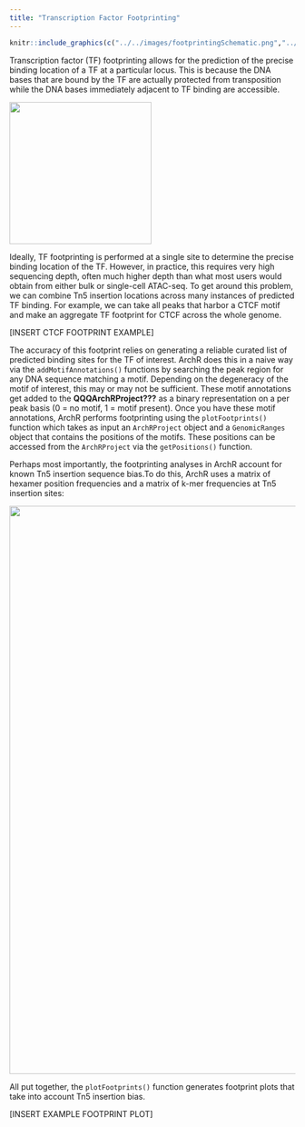 ```yaml
---
title: "Transcription Factor Footprinting"
---
```


```r
knitr::include_graphics(c("../../images/footprintingSchematic.png","../../images/footprintingMethods.png"))
```

Transcription factor (TF) footprinting allows for the prediction of the precise binding location of a TF at a particular locus. This is because the DNA bases that are bound by the TF are actually protected from transposition while the DNA bases immediately adjacent to TF binding are accessible.

![](../../images/footprintingSchematic.png){width=250px}

Ideally, TF footprinting is performed at a single site to determine the precise binding location of the TF. However, in practice, this requires very high sequencing depth, often much higher depth than what most users would obtain from either bulk or single-cell ATAC-seq. To get around this problem, we can combine Tn5 insertion locations across many instances of predicted TF binding. For example, we can take all peaks that harbor a CTCF motif and make an aggregate TF footprint for CTCF across the whole genome.

[INSERT CTCF FOOTPRINT EXAMPLE]

The accuracy of this footprint relies on generating a reliable curated list of predicted binding sites for the TF of interest. ArchR does this in a naive way via the `addMotifAnnotations()` functions by searching the peak region for any DNA sequence matching a motif. Depending on the degeneracy of the motif of interest, this may or may not be sufficient. These motif annotations get added to the __QQQArchRProject???__ as a binary representation on a per peak basis (0 = no motif, 1 = motif present). Once you have these motif annotations, ArchR performs footprinting using the `plotFootprints()` function which takes as input an `ArchRProject` object and a `GenomicRanges` object that contains the positions of the motifs. These positions can be accessed from the `ArchRProject` via the `getPositions()` function.

Perhaps most importantly, the footprinting analyses in ArchR account for known Tn5 insertion sequence bias.To do this, ArchR uses a matrix of hexamer position frequencies and a matrix of k-mer frequencies at Tn5 insertion sites:

![](../../images/footprintingMethods.png){width=1000px}

All put together, the `plotFootprints()` function generates footprint plots that take into account Tn5 insertion bias.

[INSERT EXAMPLE FOOTPRINT PLOT]
